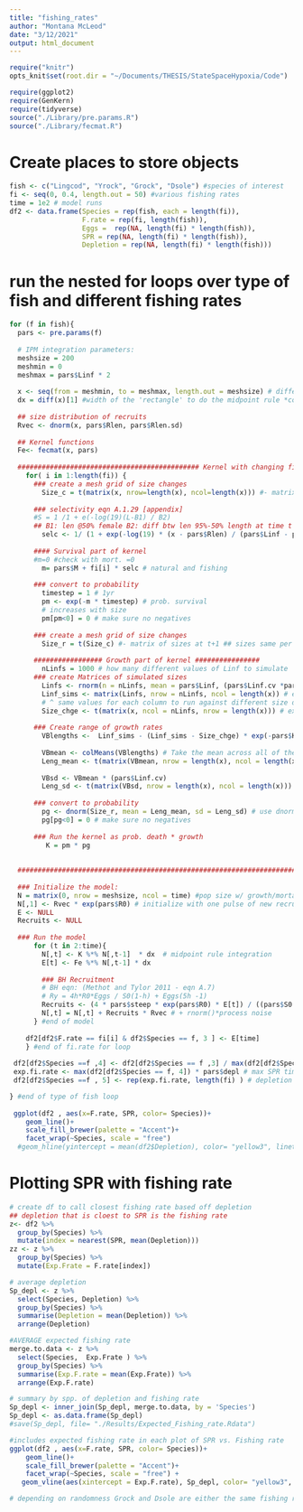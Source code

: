 ```yaml
---
title: "fishing_rates"
author: "Montana McLeod"
date: "3/12/2021"
output: html_document
---
```


```r
require("knitr")
opts_knit$set(root.dir = "~/Documents/THESIS/StateSpaceHypoxia/Code")
```


```r
require(ggplot2)
require(GenKern)
require(tidyverse)
source("./Library/pre.params.R")
source("./Library/fecmat.R")
```

# Create places to store objects
```r
fish <- c("Lingcod", "Yrock", "Grock", "Dsole") #species of interest
fi <- seq(0, 0.4, length.out = 50) #various fishing rates
time = 1e2 # model runs
df2 <- data.frame(Species = rep(fish, each = length(fi)), 
                  F.rate = rep(fi, length(fish)),
                  Eggs =  rep(NA, length(fi) * length(fish)),
                  SPR = rep(NA, length(fi) * length(fish)),
                  Depletion = rep(NA, length(fi) * length(fish)))


```


# run the nested for loops over type of fish and different fishing rates
```r
for (f in fish){
  pars <- pre.params(f)
  
  # IPM integration parameters:
  meshsize = 200
  meshmin = 0
  meshmax = pars$Linf * 2
  
  x <- seq(from = meshmin, to = meshmax, length.out = meshsize) # different size classes
  dx = diff(x)[1] #width of the 'rectangle' to do the midpoint rule *cough cough* left rule
  
  ## size distribution of recruits
  Rvec <- dnorm(x, pars$Rlen, pars$Rlen.sd)  
  
  ## Kernel functions 
  Fe<- fecmat(x, pars)
  
  ############################################# Kernel with changing fishing rates #################################################
    for( i in 1:length(fi)) {
      ### create a mesh grid of size changes
        Size_c = t(matrix(x, nrow=length(x), ncol=length(x))) #- matrix of sizes at t  ## sizes same per column
      
      ### selectivity eqn A.1.29 [appendix]
      #S = 1 /1 + e(-log(19)(L-B1) / B2)
      ## B1: len @50% female B2: diff btw len 95%-50% length at time t
        selc <- 1/ (1 + exp(-log(19) * (x - pars$Rlen) / (pars$Linf - pars$Rlen)))
      
      #### Survival part of kernel
      #m=0 #check with mort. =0 
        m= pars$M + fi[i] * selc # natural and fishing
      
      ### convert to probability
        timestep = 1 # 1yr
        pm <- exp(-m * timestep) # prob. survival
        # increases with size
        pm[pm<0] = 0 # make sure no negatives 
      
      ### create a mesh grid of size changes
        Size_r = t(Size_c) #- matrix of sizes at t+1 ## sizes same per row
      
      ################# Growth part of kernel ################
        nLinfs = 1000 # how many different values of Linf to simulate
      ### create Matrices of simulated sizes
        Linfs <- rnorm(n = nLinfs, mean = pars$Linf, (pars$Linf.cv *pars$Linf)) # vector of random dist. of Linfs- max lengths
        Linf_sims <- matrix(Linfs, nrow = nLinfs, ncol = length(x)) # expand into a matrix so there is a corresponding value of Linf for each possible value in the length vector x
        # ^ same values for each column to run against different size distr.
        Size_chge <- t(matrix(x, ncol = nLinfs, nrow = length(x))) # expand x into a matrix so there is a value for each value of Linfs.mat ## size changes per column and goes up to mesh max size 
      
      ### Create range of growth rates
        VBlengths <-  Linf_sims - (Linf_sims - Size_chge) * exp(-pars$K * timestep) # VonBert -- use those two matrices to get the range of possible growth rates, as a function of X
        
        VBmean <- colMeans(VBlengths) # Take the mean across all of the different trajectories for each value of x
        Leng_mean <- t(matrix(VBmean, nrow = length(x), ncol = length(x))) # expand into a matrix with a corresponding value for each value of Y (the size at time t+1)
        
        VBsd <- VBmean * (pars$Linf.cv)
        Leng_sd <- t(matrix(VBsd, nrow = length(x), ncol = length(x))) 
        
      ### convert to probability 
        pg <- dnorm(Size_r, mean = Leng_mean, sd = Leng_sd) # use dnorm to get the distribution of growth rates 
        pg[pg<0] = 0 # make sure no negatives
        
      ### Run the kernel as prob. death * growth
         K = pm * pg 
  
  
  #####################################################################################################################
  
  ### Initialize the model:
  N = matrix(0, nrow = meshsize, ncol = time) #pop size w/ growth/mortal kernel
  N[,1] <- Rvec * exp(pars$R0) # initialize with one pulse of new recruits
  E <- NULL
  Recruits <- NULL
  
  ### Run the model
      for (t in 2:time){
        N[,t] <- K %*% N[,t-1]  * dx  # midpoint rule integration
        E[t] <- Fe %*% N[,t-1] * dx
        
        ### BH Recruitment 
        # BH eqn: (Methot and Tylor 2011 - eqn A.7)
        # Ry = 4h*R0*Eggs / S0(1-h) + Eggs(5h -1)
        Recruits <- (4 * pars$steep * exp(pars$R0) * E[t]) / ((pars$S0 * (1 - pars$steep)) + (E[t] * (5 * pars$steep - 1)))
        N[,t] = N[,t] + Recruits * Rvec # + rnorm()*process noise 
      } #end of model
  
    df2[df2$F.rate == fi[i] & df2$Species == f, 3 ] <- E[time]
    } #end of fi.rate for loop
  
 df2[df2$Species ==f ,4] <- df2[df2$Species == f ,3] / max(df2[df2$Species == f, 3]) # take max eggs to get a proportional spr
 exp.fi.rate <- max(df2[df2$Species == f, 4]) * pars$depl # max SPR times depletion 
 df2[df2$Species ==f , 5] <- rep(exp.fi.rate, length(fi) ) # depletion 

} #end of type of fish loop 
  
 ggplot(df2 , aes(x=F.rate, SPR, color= Species))+
    geom_line()+
    scale_fill_brewer(palette = "Accent")+
    facet_wrap(~Species, scale = "free") 
  #geom_hline(yintercept = mean(df2$Depletion), color= "yellow3", linetype= 2) #SPR 2016 year

```

# Plotting SPR with fishing rate
```r
# create df to call closest fishing rate based off depletion
## depletion that is cloest to SPR is the fishing rate
z<- df2 %>% 
  group_by(Species) %>% 
  mutate(index = nearest(SPR, mean(Depletion))) 
zz <- z %>% 
  group_by(Species) %>% 
  mutate(Exp.Frate = F.rate[index])

# average depletion
Sp_depl <- z %>% 
  select(Species, Depletion) %>% 
  group_by(Species) %>% 
  summarise(Depletion = mean(Depletion)) %>% 
  arrange(Depletion)

#AVERAGE expected fishing rate
merge.to.data <- z %>% 
  select(Species,  Exp.Frate ) %>% 
  group_by(Species) %>% 
  summarise(Exp.F.rate = mean(Exp.Frate)) %>% 
  arrange(Exp.F.rate)

# summary by spp. of depletion and fishing rate
Sp_depl <- inner_join(Sp_depl, merge.to.data, by = 'Species')
Sp_depl <- as.data.frame(Sp_depl)
#save(Sp_depl, file= "./Results/Expected_Fishing_rate.Rdata")

#includes expected fishing rate in each plot of SPR vs. Fishing rate
ggplot(df2 , aes(x=F.rate, SPR, color= Species))+
    geom_line()+
    scale_fill_brewer(palette = "Accent")+
    facet_wrap(~Species, scale = "free") +
   geom_vline(aes(xintercept = Exp.F.rate), Sp_depl, color= "yellow3", linetype= 2) #SPR 2016 year

# depending on randomness Grock and Dsole are either the same fishing rate or different by one factor i.e. either .008 or .016

```





